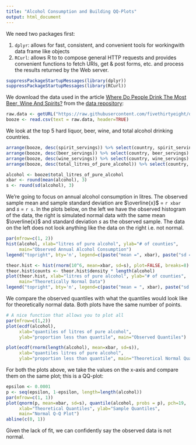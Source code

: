 ```yaml
---
title: "Alcohol Consumption and Building QQ-Plots"
output: html_document
---
```


We need two packages first:

1. `dplyr`: allows for fast, consistent, and convenient tools for workingwith data frame like objects
2. `RCurl`: allows R to to compose general HTTP requests and provides convenient functions to fetch URIs, get & post forms, etc. and process the results returned by the Web server.

```r
suppressPackageStartupMessages(library(dplyr))
suppressPackageStartupMessages(library(RCurl))
```

We download the data used in the article [Where Do People Drink The Most Beer, Wine And Spirits?](http://fivethirtyeight.com/datalab/dear-mona-followup-where-do-people-drink-the-most-beer-wine-and-spirits/) from the [data repository](https://github.com/fivethirtyeight/data):  
```r
raw.data <- getURL("https://raw.githubusercontent.com/fivethirtyeight/data/master/alcohol-consumption/drinks.csv")
booze <- read.csv(text = raw.data, header=TRUE)
```

We look at the top 5 hard liquor, beer, wine, and total alcohol drinking countries.

```r
arrange(booze, desc(spirit_servings)) %>% select(country, spirit_servings) %>% head(n=5)
arrange(booze, desc(beer_servings)) %>% select(country, beer_servings) %>% head(n=5)
arrange(booze, desc(wine_servings)) %>% select(country, wine_servings) %>% head(n=5)
arrange(booze, desc(total_litres_of_pure_alcohol)) %>% select(country, total_litres_of_pure_alcohol) %>% head(n=5)
```


 
```r
alcohol <- booze$total_litres_of_pure_alcohol
xbar <- round(mean(alcohol), 3)
s <- round(sd(alcohol), 3)
```

We're going to focus on annual alcohol consumption in litres.  The observed sample mean and sample standard deviation are $\overline{x}$ =  `r xbar` and $s$ = `r s`.  In the plots below, on the left we have the observed histogram of the data, the right is simulated normal data with the same mean $\overline{x}$ and standard deviation $s$ as the observed sample.  The data on the left does not look anything like the data on the right i.e. not normal. 
```r
par(mfrow=c(1, 2))
hist(alcohol, xlab="litres of pure alcohol", ylab="# of counties", 
     main="Observed Annual Alcohol Consumption")
legend("topright", bty='n', legend=c(paste("mean =", xbar), paste("sd =", s)))

theor.hist <- hist(rnorm(10^6, mean=xbar, sd=s), plot=FALSE, breaks=8)
theor.hist$counts <- theor.hist$density * length(alcohol)
plot(theor.hist, xlab="litres of pure alcohol", ylab="# of counties",
     main="Theoretically Normal Data")
legend("topright", bty='n', legend=c(paste("mean = ", xbar), paste("sd = ", s)))
```

We compare the observed quantiles with what the quantiles would look like for theoretically normal data.  Both plots have the same number of points.  
```r
# A nice function that allows you to plot all
par(mfrow=c(1,2))
plot(ecdf(alcohol),
     xlab="quantiles of litres of pure alcohol", 
     ylab="proportion less than quantile", main="Observed Quantiles")

plot(ecdf(rnorm(length(alcohol), mean=xbar, sd=s)), 
     xlab="quantiles litres of pure alcohol", 
     ylab="proportion less than quantile", main="Theoretical Normal Quantiles")
```


For both the plots above, we take the values on the x-axis and compare them on the same plot; this is a QQ-plot:
```r
epsilon <- 0.0001
p <- seq(epsilon, 1-epsilon, length=length(alcohol))
par(mfrow=c(1, 1))
plot(qnorm(p, mean=xbar, sd=s), quantile(alcohol, probs = p), pch=19, 
     xlab="Theoretical Quantiles", ylab="Sample Quantiles",
     main="Normal Q-Q Plot")
abline(c(0, 1))
```

Given the lack of fit, we can confidently say the observed data is not normal.  
